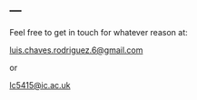 ---
---

Feel free to get in touch for whatever reason at:

[luis.chaves.rodriguez.6@gmail.com](mailto:luis.chaves.rodriguez.6@gmail.com)

or 

[lc5415@ic.ac.uk](mailto:lc5415@ic.ac.uk)

<!-- (in html: <a href = "mailto: abc@example.com">Send Email</a>) -->
